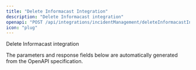 ```yaml
---
title: "Delete Informacast Integration"
description: "Delete Informacast integration"
openapi: "POST /api/integrations/incidentManagement/deleteInformacastIntegration"
icon: "plug"
---
```


Delete Informacast integration

<Note>
The parameters and response fields below are automatically generated from the OpenAPI specification.
</Note>
